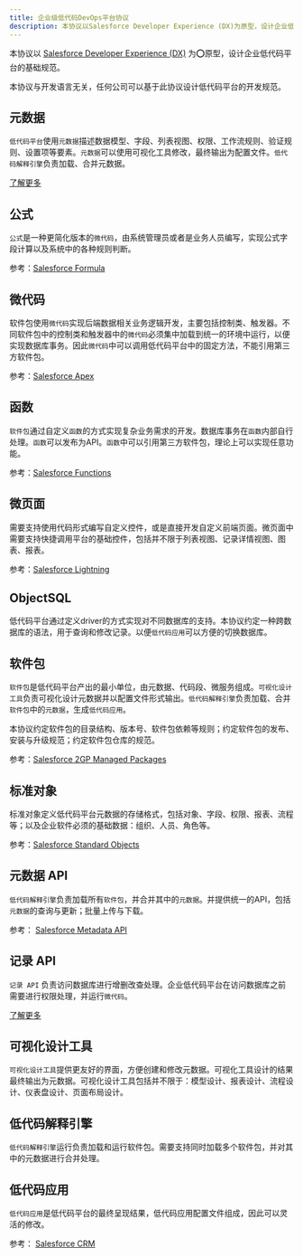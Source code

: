 ```yaml
---
title: 企业级低代码DevOps平台协议
description: 本协议以Salesforce Developer Experience (DX)为原型，设计企业低代码DevOps平台的基础规范。
---
```


本协议以 [Salesforce Developer Experience (DX)](https://developer.salesforce.com/developer-centers/developer-experience) 为⭕原型，设计企业低代码平台的基础规范。

本协议与开发语言无关，任何公司可以基于此协议设计低代码平台的开发规范。

## 元数据

`低代码平台`使用`元数据`描述数据模型、字段、列表视图、权限、工作流规则、验证规则、设置项等要素。`元数据`可以使用可视化工具修改，最终输出为配置文件。`低代码解释引擎`负责加载、合并元数据。

[了解更多](./metadata)

## 公式

`公式`是一种更简化版本的`微代码`，由系统管理员或者是业务人员编写，实现公式字段计算以及系统中的各种规则判断。

参考：[Salesforce Formula](https://help.salesforce.com/s/articleView?id=customize_formuladef.htm&type=5&language=en_US)

## 微代码

软件包使用`微代码`实现后端数据相关业务逻辑开发，主要包括控制类、触发器。不同软件包中的控制类和触发器中的`微代码`必须集中加载到统一的环境中运行，以便实现数据库事务。因此`微代码`中可以调用低代码平台中的固定方法，不能引用第三方软件包。

参考：[Salesforce Apex](https://developer.salesforce.com/docs/atlas.en-us.apexcode.meta/apexcode/apex_intro_what_is_apex.htm)

## 函数

`软件包`通过自定义`函数`的方式实现复杂业务需求的开发。数据库事务在`函数`内部自行处理。`函数`可以发布为API。`函数`中可以引用第三方软件包，理论上可以实现任意功能。

参考：[Salesforce Functions](https://developer.salesforce.com/docs/platform/functions/overview)

## 微页面

需要支持使用代码形式编写自定义控件，或是直接开发自定义前端页面。微页面中需要支持快捷调用平台的基础控件，包括并不限于列表视图、记录详情视图、图表、报表。

参考：[Salesforce Lightning](https://developer.salesforce.com/docs/atlas.en-us.lightning.meta/lightning/intro_lightning.htm)

## ObjectSQL

低代码平台通过定义driver的方式实现对不同数据库的支持。本协议约定一种跨数据库的语法，用于查询和修改记录。以便`低代码应用`可以方便的切换数据库。

## 软件包

`软件包`是低代码平台产出的最小单位，由元数据、代码段、微服务组成。`可视化设计工具`负责可视化设计元数据并以配置文件形式输出。`低代码解释引擎`负责加载、合并`软件包`中的`元数据`，生成`低代码应用`。

本协议约定软件包的目录结构、版本号、软件包依赖等规则；约定软件包的发布、安装与升级规范；约定软件包仓库的规范。

参考：[Salesforce 2GP Managed Packages](https://developer.salesforce.com/docs/atlas.en-us.sfdx_dev.meta/sfdx_dev/sfdx_dev_dev2gp_comparison.htm)

## 标准对象

标准对象定义低代码平台元数据的存储格式，包括对象、字段、权限、报表、流程等；以及企业软件必须的基础数据：组织、人员、角色等。

参考：[Salesforce Standard Objects](https://developer.salesforce.com/docs/atlas.en-us.object_reference.meta/object_reference/sforce_api_objects_list.htm)

## 元数据 API

`低代码解释引擎`负责加载所有`软件包`，并合并其中的`元数据`。并提供统一的API，包括`元数据`的查询与更新；批量上传与下载。

参考： [Salesforce Metadata API](https://developer.salesforce.com/docs/atlas.en-us.api_meta.meta/api_meta/meta_intro.htm)

## 记录 API

`记录 API` 负责访问数据库进行增删改查处理。企业低代码平台在访问数据库之前需要进行权限处理，并运行`微代码`。

[了解更多](./records-api)

## 可视化设计工具

`可视化设计工具`提供更友好的界面，方便创建和修改元数据。可视化工具设计的结果最终输出为元数据。可视化设计工具包括并不限于：模型设计、报表设计、流程设计、仪表盘设计、页面布局设计。

## 低代码解释引擎

`低代码解释引擎`运行负责加载和运行软件包。需要支持同时加载多个软件包，并对其中的元数据进行合并处理。

## 低代码应用

`低代码应用`是低代码平台的最终呈现结果，低代码应用配置文件组成，因此可以灵活的修改。

参考： [Salesforce CRM](https://www.salesforce.com/crm/)
